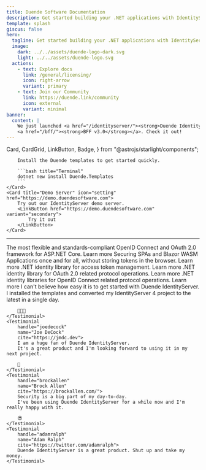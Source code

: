 ```yaml
---
title: Duende Software Documentation
description: Get started building your .NET applications with IdentityServer, Backend-for-Frontend (BFF) and our open-source tools.
template: splash
giscus: false
hero:
  tagline: Get started building your .NET applications with IdentityServer, Backend-for-Frontend (BFF) and our open-source tools.
  image:
    dark: ../../assets/duende-logo-dark.svg
    light: ../../assets/duende-logo.svg
  actions:
    - text: Explore docs
      link: /general/licensing/
      icon: right-arrow
      variant: primary
    - text: Join our Community
      link: https://duende.link/community
      icon: external
      variant: minimal
banner:
  content: |
    We just launched <a href="/identityserver/"><strong>Duende IdentityServer v7.2.0</strong></a> and
    <a href="/bff/"><strong>BFF v3.0</strong></a>. Check it out!
---
```


  Card,
  CardGrid,
  LinkButton,
  Badge,
} from "@astrojs/starlight/components";

<CardGrid>
    <Card title="Install templates" icon="rocket">

        Install the Duende templates to get started quickly.

        ```bash title="Terminal"
        dotnet new install Duende.Templates
        ```
    </Card>
    <Card title="Demo Server" icon="setting" href="https://demo.duendesoftware.com">
        Try out our IdentityServer demo server.
        <LinkButton href="https://demo.duendesoftware.com" variant="secondary">
            Try it out
        </LinkButton>
    </Card>

</CardGrid>

<hr />

<CardGrid>
  <Card title="IdentityServer" icon="open-book">
    The most flexible and standards-compliant OpenID Connect and OAuth 2.0
    framework for ASP.NET Core.
    <LinkButton href="/identityserver/" variant="secondary">
      Learn more
    </LinkButton>
  </Card>
  <Card title="Backend-for-Frontend (BFF)" icon="seti:c-sharp">
    Securing SPAs and Blazor WASM Applications once and for all, without storing
    tokens in the browser.
    <LinkButton href="/bff/" variant="secondary">
      Learn more
    </LinkButton>
  </Card>
  <Card title="Access Token Management" icon="github">
    <Badge text={"OSS"} /> .NET identity library for access token management.
    <LinkButton href="/accesstokenmanagement/" variant="secondary">
      Learn more
    </LinkButton>
  </Card>
  <Card title="Identity Model" icon="github">
    <Badge text={"OSS"} /> .NET identity library for OAuth 2.0 related protocol
    operations.
    <LinkButton href="/identitymodel/" variant="secondary">
      Learn more
    </LinkButton>
  </Card>
  <Card title="OIDC Client" icon="github">
    <Badge text={"OSS"} /> .NET identity libraries for OpenID Connect related
    protocol operations.
    <LinkButton href="/identitymodel-oidcclient/" variant="secondary">
      Learn more
    </LinkButton>
  </Card>
</CardGrid>

<TestimonialGrid title="What our customers are saying">
    <Testimonial
        handle="maartenballiauw"
        name="Maarten Balliauw"
        cite="https://twitter.com/maartenballiauw">
        I can't believe how easy it is to get started with Duende IdentityServer.
        I installed the templates and converted
        my IdentityServer 4 project to the latest in a single day.

        👏👏👏
    </Testimonial>
    <Testimonial
        handle="joedecock"
        name="Joe DeCock"
        cite="https://jmdc.dev">
        I am a huge fan of Duende IdentityServer.
        It's a great product and I'm looking forward to using it in my next project.

        🚀
    </Testimonial>
    <Testimonial
        handle="brockallen"
        name="Brock Allen"
        cite="https://brockallen.com/">
        Security is a big part of my day-to-day.
        I've been using Duende IdentityServer for a while now and I'm really happy with it.

        😍
    </Testimonial>
    <Testimonial
        handle="adamralph"
        name="Adam Ralph"
        cite="https://twitter.com/adamralph">
        Duende IdentityServer is a great product. Shut up and take my money.
    </Testimonial>

</TestimonialGrid>

